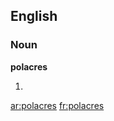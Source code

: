 ==English==

===Noun===
'''polacres'''

# {{plural of|[[polacre]]}}

{{anagrams:en/aceloprs}}
[[ar:polacres]]
[[fr:polacres]]